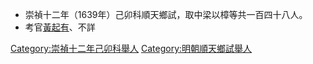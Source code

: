 *崇禎十二年（1639年）己卯科順天鄉試，取中梁以樟等共一百四十八人。
*考官[[黃起有|黃起有]]、不詳
[[Category:崇禎十二年己卯科舉人|Category:崇禎十二年己卯科舉人]]
[[Category:明朝順天鄉試舉人|Category:明朝順天鄉試舉人]]